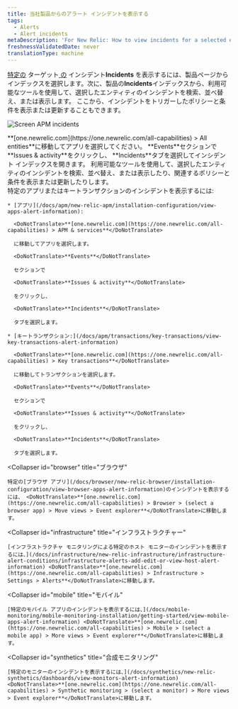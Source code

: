 ```yaml
---
title: 当社製品からのアラート インシデントを表示する
tags:
  - Alerts
  - Alert incidents
metaDescription: 'For New Relic: How to view incidents for a selected entity in its dedicated UI instead of in the alerts UI.'
freshnessValidatedDate: never
translationType: machine
---
```



[特定の](/docs/using-new-relic/welcome-new-relic/get-started/glossary#alert-entity) ターゲット[ の](/docs/new-relic-solutions/get-started/glossary/#alert-incident) インシデント<DoNotTranslate>**Incidents**</DoNotTranslate> を表示するには、製品ページから インデックスを選択します。次に、製品の<DoNotTranslate>**Incidents**</DoNotTranslate>インデックスから、利用可能なツールを使用して、選択したエンティティのインシデントを検索、並べ替え、または表示します。 ここから、インシデントをトリガーしたポリシーと条件を表示または更新することもできます。

<img
  title="Screen APM incidents"
  alt="Screen APM incidents"
  src={accountsApmIncidentsScreen}
/>

<figcaption>
  <DoNotTranslate>**[one.newrelic.com](https://one.newrelic.com/all-capabilities) > All entities**</DoNotTranslate>に移動してアプリを選択してください。 <DoNotTranslate>**Events**</DoNotTranslate>セクションで<DoNotTranslate>**Issues & activity**</DoNotTranslate>をクリックし、 <DoNotTranslate>**Incidents**</DoNotTranslate>タブを選択してインシデント インデックスを開きます。 利用可能なツールを使用して、選択したエンティティのインシデントを検索、並べ替え、または表示したり、関連するポリシーと条件を表示または更新したりします。
</figcaption>

<CollapserGroup>
  <Collapser
    id="apm"
    title="APM"
  >
    特定のアプリまたはキートランザクションのインシデントを表示するには:

    * [アプリ](/docs/apm/new-relic-apm/installation-configuration/view-apps-alert-information):

      <DoNotTranslate>**[one.newrelic.com](https://one.newrelic.com/all-capabilities) > APM & services**</DoNotTranslate>

      に移動してアプリを選択します。

      <DoNotTranslate>**Events**</DoNotTranslate>

      セクションで

      <DoNotTranslate>**Issues & activity**</DoNotTranslate>

      をクリックし、

      <DoNotTranslate>**Incidents**</DoNotTranslate>

      タブを選択します。

    * [キートランザクション:](/docs/apm/transactions/key-transactions/view-key-transactions-alert-information)

      <DoNotTranslate>**[one.newrelic.com](https://one.newrelic.com/all-capabilities) > Key transactions**</DoNotTranslate>

      に移動してトランザクションを選択します。

      <DoNotTranslate>**Events**</DoNotTranslate>

      セクションで

      <DoNotTranslate>**Issues & activity**</DoNotTranslate>

      をクリックし、

      <DoNotTranslate>**Incidents**</DoNotTranslate>

      タブを選択します。
  </Collapser>

  <Collapser
    id="browser"
    title="ブラウザ"
  >
    特定の[ブラウザ アプリ](/docs/browser/new-relic-browser/installation-configuration/view-browser-apps-alert-information)のインシデントを表示するには、 <DoNotTranslate>**[one.newrelic.com](https://one.newrelic.com/all-capabilities) > Browser > (select a browser app) > Move views > Event explorer**</DoNotTranslate>に移動します。
  </Collapser>

  <Collapser
    id="infrastructure"
    title="インフラストラクチャー"
  >
    [インフラストラクチャ モニタリングによる特定のホスト モニターのインシデントを表示するには、](/docs/infrastructure/new-relic-infrastructure/infrastructure-alert-conditions/infrastructure-alerts-add-edit-or-view-host-alert-information) <DoNotTranslate>**[one.newrelic.com](https://one.newrelic.com/all-capabilities) > Infrastructure > Settings > Alerts**</DoNotTranslate>に移動します。
  </Collapser>

  <Collapser
    id="mobile"
    title="モバイル"
  >
    [特定のモバイル アプリのインシデントを表示するには、](/docs/mobile-monitoring/mobile-monitoring-installation/getting-started/view-mobile-apps-alert-information) <DoNotTranslate>**[one.newrelic.com](https://one.newrelic.com/all-capabilities) > Mobile > (select a mobile app) > More views > Event explorer**</DoNotTranslate>に移動します。
  </Collapser>

  <Collapser
    id="synthetics"
    title="合成モニタリング"
  >
    [特定のモニターのインシデントを表示するには、](/docs/synthetics/new-relic-synthetics/dashboards/view-monitors-alert-information) <DoNotTranslate>**[one.newrelic.com](https://one.newrelic.com/all-capabilities) > Synthetic monitoring > (select a monitor) > More views > Event explorer**</DoNotTranslate>に移動します。
  </Collapser>
</CollapserGroup>